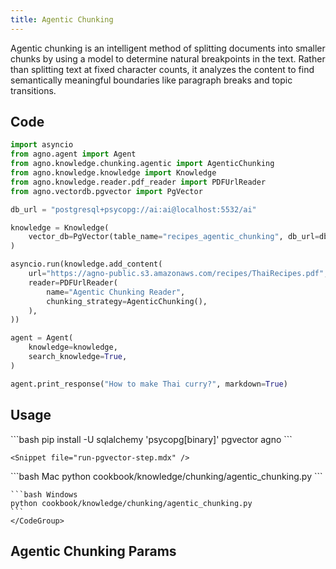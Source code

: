 ```yaml
---
title: Agentic Chunking
---
```


Agentic chunking is an intelligent method of splitting documents into smaller chunks by using a model to determine natural breakpoints in the text. Rather than splitting text at fixed character counts, it analyzes the content to find semantically meaningful boundaries like paragraph breaks and topic transitions.

## Code

```python
import asyncio
from agno.agent import Agent
from agno.knowledge.chunking.agentic import AgenticChunking
from agno.knowledge.knowledge import Knowledge
from agno.knowledge.reader.pdf_reader import PDFUrlReader
from agno.vectordb.pgvector import PgVector

db_url = "postgresql+psycopg://ai:ai@localhost:5532/ai"

knowledge = Knowledge(
    vector_db=PgVector(table_name="recipes_agentic_chunking", db_url=db_url),
)

asyncio.run(knowledge.add_content(
    url="https://agno-public.s3.amazonaws.com/recipes/ThaiRecipes.pdf",
    reader=PDFUrlReader(
        name="Agentic Chunking Reader",
        chunking_strategy=AgenticChunking(),
    ),
))

agent = Agent(
    knowledge=knowledge,
    search_knowledge=True,
)

agent.print_response("How to make Thai curry?", markdown=True)
```


## Usage

<Steps>
  <Snippet file="create-venv-step.mdx" />

  <Step title="Install libraries">
    ```bash
    pip install -U sqlalchemy 'psycopg[binary]' pgvector agno
    ```
  </Step>

    <Snippet file="run-pgvector-step.mdx" />

  <Step title="Run Agent">
    <CodeGroup>
    ```bash Mac
    python cookbook/knowledge/chunking/agentic_chunking.py
    ```

    ```bash Windows
    python cookbook/knowledge/chunking/agentic_chunking.py 
    ```
    </CodeGroup>
  </Step>
</Steps>

## Agentic Chunking Params

<Snippet file="chunking-agentic.mdx" />
